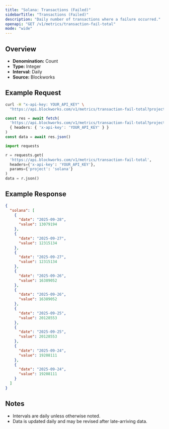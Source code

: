 ```yaml
---
title: "Solana: Transactions (Failed)"
sidebarTitle: "Transactions (Failed)"
description: "Daily number of transactions where a failure occurred."
openapi: "GET /v1/metrics/transaction-fail-total"
mode: "wide"
---
```


## Overview

- **Denomination:** Count
- **Type:** Integer
- **Interval:** Daily
- **Source:** Blockworks

## Example Request

<CodeGroup>

```bash cURL
curl -H "x-api-key: YOUR_API_KEY" \
  "https://api.blockworks.com/v1/metrics/transaction-fail-total?project=solana"
```

```typescript TypeScript
const res = await fetch(
  'https://api.blockworks.com/v1/metrics/transaction-fail-total?project=solana',
  { headers: { 'x-api-key': 'YOUR_API_KEY' } }
)
const data = await res.json()
```

```python Python
import requests

r = requests.get(
  'https://api.blockworks.com/v1/metrics/transaction-fail-total',
  headers={'x-api-key': 'YOUR_API_KEY'},
  params={'project': 'solana'}
)
data = r.json()
```

</CodeGroup>

## Example Response

```json
{
  "solana": [
    {
      "date": "2025-09-28",
      "value": 13079194
    },
    {
      "date": "2025-09-27",
      "value": 12315134
    },
    {
      "date": "2025-09-27",
      "value": 12315134
    },
    {
      "date": "2025-09-26",
      "value": 16389052
    },
    {
      "date": "2025-09-26",
      "value": 16389052
    },
    {
      "date": "2025-09-25",
      "value": 20128553
    },
    {
      "date": "2025-09-25",
      "value": 20128553
    },
    {
      "date": "2025-09-24",
      "value": 19208111
    },
    {
      "date": "2025-09-24",
      "value": 19208111
    }
  ]
}
```

## Notes
- Intervals are daily unless otherwise noted.
- Data is updated daily and may be revised after late-arriving data.